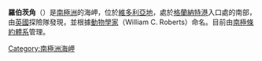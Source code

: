 {{unreferenced|time=2013-10-27T04:44:08+00:00}}
{{noteTA
|1=zh:羅伯茨; zh-tw:羅伯茲
}}
{{Coord|77|2|S|163|12|E|type:landmark_region:AQ|display=title}}

'''羅伯茨角'''（{{lang-en|Cape Roberts}}）是[[南極洲|南極洲]]的海岬，位於[[維多利亞地|維多利亞地]]，處於[[格蘭納特港|格蘭納特港]]入口處的南部，由[[英國|英國]]探險隊發現，並根據[[動物學|動物學家]]{{link-en|威廉·羅伯茲|William C. Roberts}}（William C. Roberts）命名。目前由[[南極條約體系|南極條約體系]]管理。

{{Antarctica-geo-stub}}

{{DEFAULTSORT:Cape Roberts}}
[[Category:南極洲海岬|Category:南極洲海岬]]